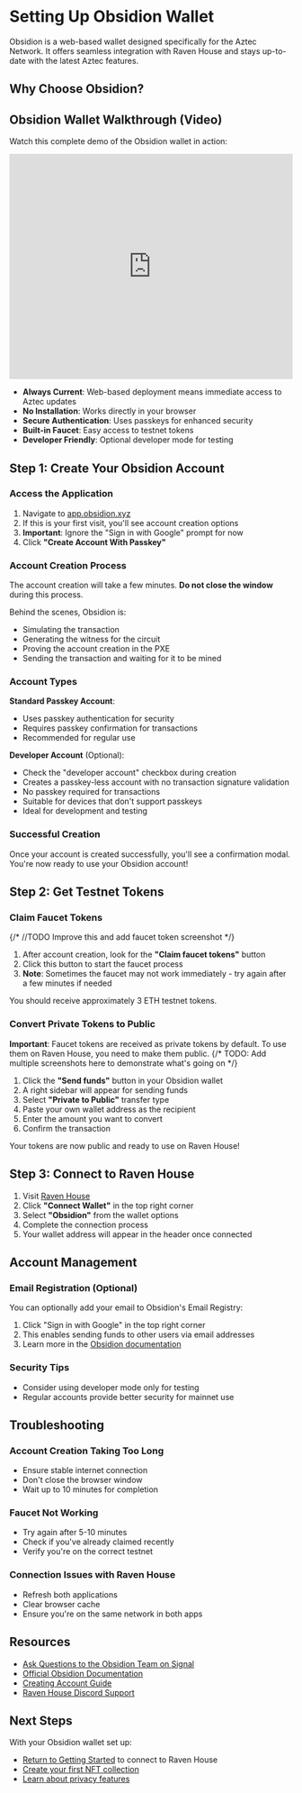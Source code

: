 # Setting Up Obsidion Wallet

Obsidion is a web-based wallet designed specifically for the Aztec Network. It offers seamless integration with Raven House and stays up-to-date with the latest Aztec features.

## Why Choose Obsidion?

## Obsidion Wallet Walkthrough (Video)

Watch this complete demo of the Obsidion wallet in action:

<iframe width="100%" height="400" src="https://www.youtube.com/embed/in8bgBda2x8" title="Obsidion Complete Flow Demo" frameborder="0" allowfullscreen></iframe>

- **Always Current**: Web-based deployment means immediate access to Aztec updates
- **No Installation**: Works directly in your browser
- **Secure Authentication**: Uses passkeys for enhanced security
- **Built-in Faucet**: Easy access to testnet tokens
- **Developer Friendly**: Optional developer mode for testing

## Step 1: Create Your Obsidion Account

### Access the Application

1. Navigate to [app.obsidion.xyz](https://app.obsidion.xyz)
2. If this is your first visit, you'll see account creation options
3. **Important**: Ignore the "Sign in with Google" prompt for now
4. Click **"Create Account With Passkey"**

### Account Creation Process

The account creation will take a few minutes. **Do not close the window** during this process.

Behind the scenes, Obsidion is:
- Simulating the transaction
- Generating the witness for the circuit
- Proving the account creation in the PXE
- Sending the transaction and waiting for it to be mined

### Account Types

**Standard Passkey Account**:
- Uses passkey authentication for security
- Requires passkey confirmation for transactions
- Recommended for regular use

**Developer Account** (Optional):
- Check the "developer account" checkbox during creation
- Creates a passkey-less account with no transaction signature validation
- No passkey required for transactions
- Suitable for devices that don't support passkeys
- Ideal for development and testing

### Successful Creation

Once your account is created successfully, you'll see a confirmation modal. You're now ready to use your Obsidion account!

## Step 2: Get Testnet Tokens

### Claim Faucet Tokens
{/* //TODO Improve this and add faucet token screenshot */}
1. After account creation, look for the **"Claim faucet tokens"** button
2. Click this button to start the faucet process
3. **Note**: Sometimes the faucet may not work immediately - try again after a few minutes if needed

You should receive approximately 3 ETH testnet tokens.

### Convert Private Tokens to Public

**Important**: Faucet tokens are received as private tokens by default. To use them on Raven House, you need to make them public.
{/* TODO: Add multiple screenshots here to demonstrate what's going on */}
1. Click the **"Send funds"** button in your Obsidion wallet
2. A right sidebar will appear for sending funds
3. Select **"Private to Public"** transfer type
4. Paste your own wallet address as the recipient
5. Enter the amount you want to convert
6. Confirm the transaction

Your tokens are now public and ready to use on Raven House!

## Step 3: Connect to Raven House

1. Visit [Raven House](https://app.ravenhouse.xyz)
2. Click **"Connect Wallet"** in the top right corner
3. Select **"Obsidion"** from the wallet options
4. Complete the connection process
5. Your wallet address will appear in the header once connected

## Account Management

### Email Registration (Optional)

You can optionally add your email to Obsidion's Email Registry:

1. Click "Sign in with Google" in the top right corner
2. This enables sending funds to other users via email addresses
3. Learn more in the [Obsidion documentation](https://docs.obsidion.xyz)

### Security Tips

- Consider using developer mode only for testing
- Regular accounts provide better security for mainnet use

## Troubleshooting

### Account Creation Taking Too Long
- Ensure stable internet connection
- Don't close the browser window
- Wait up to 10 minutes for completion

### Faucet Not Working
- Try again after 5-10 minutes
- Check if you've already claimed recently
- Verify you're on the correct testnet

### Connection Issues with Raven House
- Refresh both applications
- Clear browser cache
- Ensure you're on the same network in both apps

## Resources
- [Ask Questions to the Obsidion Team on Signal](https://signal.group/#CjQKIDBmFVuI9gz2cRZaa3HD4-tJpGc8PrWQ9aec_AomvJRjEhDEHAiu0G6zkaF9xf9Q3ufI)
- [Official Obsidion Documentation](https://docs.obsidion.xyz/intro)
- [Creating Account Guide](https://docs.obsidion.xyz/getting-started/creating-account)
- [Raven House Discord Support](https://discord.com/invite/gCPZhWBYQH)

## Next Steps

With your Obsidion wallet set up:

- [Return to Getting Started](/getting-started) to connect to Raven House
- [Create your first NFT collection](/guides/collections)
- [Learn about privacy features](/guides/privacy)